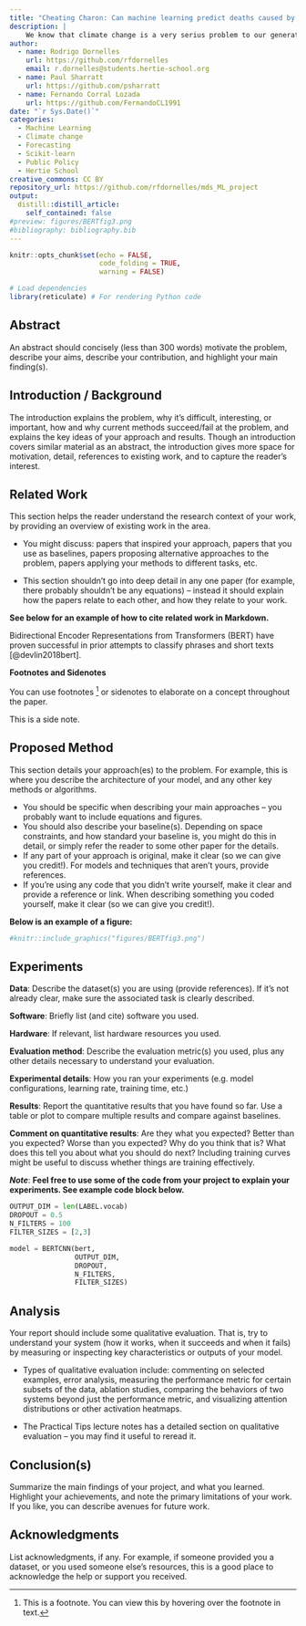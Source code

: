 ```yaml
---
title: "Cheating Charon: Can machine learning predict deaths caused by climate change?"
description: |
    We know that climate change is a very serius problem to our generation. But how serious? We decided to ask help from the Data Science field and apply machine learning techniques to help us to estimate how many people might die in the next few years.
author: 
  - name: Rodrigo Dornelles
    url: https://github.com/rfdornelles
    email: r.dornelles@students.hertie-school.org
  - name: Paul Sharratt 
    url: https://github.com/psharratt
  - name: Fernando Corral Lozada
    url: https://github.com/FernandoCL1991
date: "`r Sys.Date()`" 
categories: 
  - Machine Learning
  - Climate change
  - Forecasting
  - Scikit-learn
  - Public Policy
  - Hertie School
creative_commons: CC BY
repository_url: https://github.com/rfdornelles/mds_ML_project
output: 
  distill::distill_article: 
    self_contained: false
#preview: figures/BERTfig3.png
#bibliography: bibliography.bib
---
```


```r
knitr::opts_chunk$set(echo = FALSE, 
                      code_folding = TRUE, 
                      warning = FALSE)

# Load dependencies 
library(reticulate) # For rendering Python code 
```

## Abstract

An abstract should concisely (less than 300 words) motivate the problem, describe your aims, describe your contribution, and highlight your main finding(s).

## Introduction / Background

The introduction explains the problem, why it's difficult, interesting, or important, how and why current methods succeed/fail at the problem, and explains the key ideas of your approach and results. Though an introduction covers similar material as an abstract, the introduction gives more space for motivation, detail, references to existing work, and to capture the reader's interest.

## Related Work

This section helps the reader understand the research context of your work, by providing an overview of existing work in the area.

-   You might discuss: papers that inspired your approach, papers that you use as baselines, papers proposing alternative approaches to the problem, papers applying your methods to different tasks, etc.

-   This section shouldn't go into deep detail in any one paper (for example, there probably shouldn't be any equations) -- instead it should explain how the papers relate to each other, and how they relate to your work.

**See below for an example of how to cite related work in Markdown.**

Bidirectional Encoder Representations from Transformers (BERT) have proven successful in prior attempts to classify phrases and short texts [@devlin2018bert].

**Footnotes and Sidenotes**

You can use footnotes [^1] or sidenotes to elaborate on a concept throughout the paper.

[^1]: This is a footnote. You can view this by hovering over the footnote in text.

<aside>This is a side note.</aside>

## Proposed Method

This section details your approach(es) to the problem. For example, this is where you describe the architecture of your model, and any other key methods or algorithms.

-   You should be specific when describing your main approaches -- you probably want to include equations and figures.
-   You should also describe your baseline(s). Depending on space constraints, and how standard your baseline is, you might do this in detail, or simply refer the reader to some other paper for the details.
-   If any part of your approach is original, make it clear (so we can give you credit!). For models and techniques that aren't yours, provide references.
-   If you're using any code that you didn't write yourself, make it clear and provide a reference or link. When describing something you coded yourself, make it clear (so we can give you credit!).

**Below is an example of a figure:**

```r
#knitr::include_graphics("figures/BERTfig3.png")
```

## Experiments

**Data**: Describe the dataset(s) you are using (provide references). If it's not already clear, make sure the associated task is clearly described.

**Software**: Briefly list (and cite) software you used.

**Hardware**: If relevant, list hardware resources you used.

**Evaluation method**: Describe the evaluation metric(s) you used, plus any other details necessary to understand your evaluation.

**Experimental details**: How you ran your experiments (e.g. model configurations, learning rate, training time, etc.)

**Results**: Report the quantitative results that you have found so far. Use a table or plot to compare multiple results and compare against baselines.

**Comment on quantitative results**: Are they what you expected? Better than you expected? Worse than you expected? Why do you think that is? What does this tell you about what you should do next? Including training curves might be useful to discuss whether things are training effectively.

***Note***: **Feel free to use some of the code from your project to explain your experiments. See example code block below.**

```python
OUTPUT_DIM = len(LABEL.vocab)
DROPOUT = 0.5
N_FILTERS = 100
FILTER_SIZES = [2,3]

model = BERTCNN(bert,
                OUTPUT_DIM,
                DROPOUT,
                N_FILTERS,
                FILTER_SIZES)
```

## Analysis

Your report should include some qualitative evaluation. That is, try to understand your system (how it works, when it succeeds and when it fails) by measuring or inspecting key characteristics or outputs of your model.

-   Types of qualitative evaluation include: commenting on selected examples, error analysis, measuring the performance metric for certain subsets of the data, ablation studies, comparing the behaviors of two systems beyond just the performance metric, and visualizing attention distributions or other activation heatmaps.

-   The Practical Tips lecture notes has a detailed section on qualitative evaluation -- you may find it useful to reread it.

## Conclusion(s)

Summarize the main findings of your project, and what you learned. Highlight your achievements, and note the primary limitations of your work. If you like, you can describe avenues for future work.

## Acknowledgments

List acknowledgments, if any. For example, if someone provided you a dataset, or you used someone else's resources, this is a good place to acknowledge the help or support you received.
